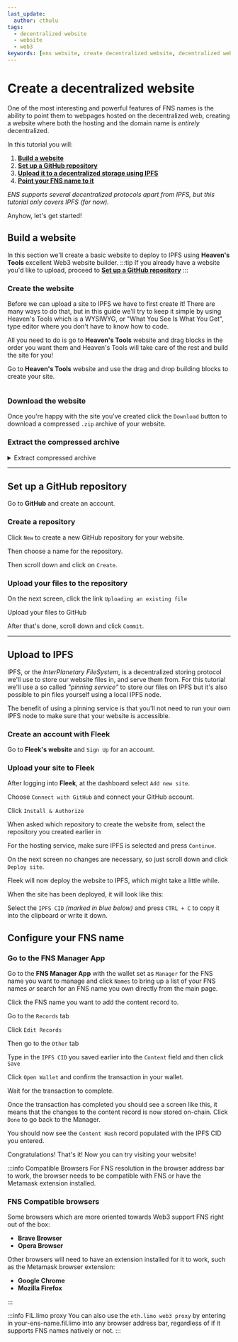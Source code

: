 ```yaml
---
last_update:
  author: cthulu
tags:
  - decentralized website
  - website
  - web3
keywords: [ens website, create decentralized website, decentralized website, add website, add web3 site, web3 site]
---
```


# Create a decentralized website
One of the most interesting and powerful features of FNS names is the ability to point them to webpages hosted on the decentralized web, creating a website where both the hosting and the domain name is *entirely* decentralized.

In this tutorial you will:
 1. [**Build a website**](#build-a-website)
 1. [**Set up a GitHub repository**](#set-up-a-github-repository)
 1. [**Upload it to a decentralized storage using IPFS**](#upload-to-ipfs)
 1. [**Point your FNS name to it**](#configure-your-ens-name)
 
_ENS supports several decentralized protocols apart from IPFS, but this tutorial only covers IPFS (for now)._

Anyhow, let's get started!

## Build a website
In this section we'll create a basic website to deploy to IPFS using <Link to="http://heavens.tools"><b>Heaven's Tools</b></Link> excellent Web3 website builder.
:::tip
If you already have a website you'd like to upload, proceed to [**Set up a GitHub repository**](#set-up-a-github-repository)
:::

### Create the website
Before we can upload a site to IPFS we have to first create it! There are many ways to do that, but in this guide we'll try to keep it simple by using Heaven's Tools which is a WYSIWYG, or "What You See Is What You Get", type editor where you don't have to know how to code.

All you need to do is go to <Link to="http://heavens.tools"><b>Heaven's Tools</b></Link> website and drag blocks in the order you want them and Heaven's Tools will take care of the rest and build the site for you!

Go to <Link to="http://heavens.tools"><b>Heaven's Tools</b></Link> website and use the drag and drop building blocks to create your site.
<BrowserWindow url="heavens.tools">
<div style={{'maxWidth':'1080px'}}>
  <Image img="/img/howto/decentralized_website_1.png" />
  </div>
</BrowserWindow>

### Download the website
Once you're happy with the site you've created click the `Download` button to download a compressed `.zip` archive of your website. 
<BrowserWindow url="heavens.tools">
  <Image img="/img/howto/decentralized_website_2.png" />
</BrowserWindow>

### Extract the compressed archive
<details>
<summary>Extract compressed archive</summary>
<Tabs>
<TabItem value="windows" label="Windows" default>
<p>Navigate to the file folder and double-click the zip file</p>
<ImageWindow title="Extract the file (Windows)">
<Image img="/img/howto/decentralized-website-extract-win-1.png"/>
</ImageWindow>
<br/><p>Press `Extract all`</p>
<ImageWindow title="Extract the file (Windows)">
<Image img="/img/howto/decentralized-website-extract-win-2.png"/>
</ImageWindow>
<br/><p>Select a folder to extract the files to and click `Extract`</p>
<ImageWindow title="Extract the file (Windows)">
<Image img="/img/howto/decentralized-website-extract-win-3.png"/>
</ImageWindow>
</TabItem>
<TabItem value="macos" label="Mac OS">
<ImageWindow title="Extract the file (MacOS)">
<Image img="/img/howto/extract_file_macos_1.png"/>
</ImageWindow>
<ImageWindow title="Extract the file (MacOS)">
<Image img="/img/howto/extract_file_macos_2.png"/>
</ImageWindow>
</TabItem>
<TabItem value="linux" label="Linux">
<p>Navigate to the file folder and use <b>unzip</b> to unzip the archive.</p>

```bash
[cthulu@carbon ~]$ unzip template.zip
Archive:  template.zip
extracting: editor.css
 extracting: narrow-jumbotron.css
 extracting: aos.css
 extracting: vvvebjs-editor-helpers.css
 extracting: aos.js
 extracting: ?format=json
 extracting: index.html
[cthulu@carbon ~]$ 
```

</TabItem>
</Tabs>
</details>

---

## Set up a GitHub repository
Go to <Link to="https://github.com"><b>GitHub</b></Link> and create an account.

### Create a repository
Click `New` to create a new GitHub repository for your website.
<BrowserWindow url="github.com">
  <Image img="/img/howto/decentralized_website_3.png" />
</BrowserWindow>

Then choose a name for the repository.
<BrowserWindow url="github.com">
  <Image img="/img/howto/decentralized_website_4.png" />
</BrowserWindow>

Then scroll down and click on `Create`.
<BrowserWindow url="github.com">
  <Image img="/img/howto/decentralized_website_4.png" />
</BrowserWindow>
<BrowserWindow url="github.com">
  <Image img="/img/howto/decentralized_website_5.png" />
</BrowserWindow>

### Upload your files to the repository
On the next screen, click the link `Uploading an existing file`
<BrowserWindow url="github.com">
  <Image img="/img/howto/decentralized_website_6.png" />
</BrowserWindow>

Upload your files to GitHub
<BrowserWindow url="github.com">
  <Image img="/img/howto/decentralized_website_7.png" />
</BrowserWindow>

After that's done, scroll down and click `Commit`.
<BrowserWindow url="github.com">
  <Image img="/img/howto/decentralized_website_8.png" />
</BrowserWindow>

---

## Upload to IPFS
IPFS, or the _InterPlanetary FileSystem_, is a decentralized storing protocol we'll use to store our website files in, and serve them from.
For this tutorial we'll use a so called _"pinning service"_ to store our files on IPFS but it's also possible to pin files yourself using a local IPFS node.

The benefit of using a pinning service is that you'll not need to run your own IPFS node to make sure that your website is accessible.

### Create an account with Fleek
Go to <Link to="https://fleek.co"><b>Fleek's website</b></Link> and `Sign Up` for an account.

### Upload your site to Fleek
After logging into <Link to="https://fleek.co"><b>Fleek</b></Link>, at the dashboard select `Add new site`.
<BrowserWindow url="fleek.co">
  <Image img="/img/howto/create_website_fleek_1.png" />
</BrowserWindow>

Choose `Connect with GitHub` and connect your GitHub account. 
<BrowserWindow url="fleek.co">
  <Image img="/img/howto/create_website_fleek_2.png" />
</BrowserWindow>

Click `Install & Authorize`
<BrowserWindow url="fleek.co">
  <Image img="/img/howto/create_website_fleek_3.png" />
</BrowserWindow>

When asked which repository to create the website from, select the repository you created earlier in [](#step-1-create-a-repository)
<BrowserWindow url="fleek.co">
  <Image img="/img/howto/create_website_fleek_4.png" />
</BrowserWindow>

For the hosting service, make sure IPFS is selected and press `Continue`.
<BrowserWindow url="fleek.co">
  <Image img="/img/howto/create_website_fleek_5.png" />
</BrowserWindow>

On the next screen no changes are necessary, so just scroll down and click `Deploy site`.
<BrowserWindow url="fleek.co">
  <Image img="/img/howto/create_website_fleek_6.png" />
</BrowserWindow>

Fleek will now deploy the website to IPFS, which might take a little while.
<BrowserWindow url="fleek.co">
  <Image img="/img/howto/create_website_fleek_7.png" />
</BrowserWindow>

When the site has been deployed, it will look like this:
<BrowserWindow url="fleek.co">
  <Image img="/img/howto/create_website_fleek_8.png" />
</BrowserWindow>

Select the `IPFS CID` *(marked in blue below)* and press `CTRL + C` to copy it into the clipboard or write it down.
<BrowserWindow url="fleek.co">
  <Image img="/img/howto/create_website_fleek_9.png" />
</BrowserWindow>

## Configure your FNS name

### Go to the FNS Manager App
Go to the <Link to="https://app.fildomains.com"><b>FNS Manager App</b></Link> with the wallet set as `Manager` for the FNS name you want to manage and click `Names` to bring up a list
of your FNS names *or* search for an FNS name you own directly from the main page.

<BrowserWindow url="https://app.fildomains.com" padding="25px" bg="#f5f6f7" img="/img/howto/v3-decentralized-website-ensmanager-1.png"/>

Click the FNS name you want to add the content record to.
<BrowserWindow url="https://app.fildomains.com" padding="25px" bg="#f5f6f7" img="/img/howto/v3-decentralized-website-ensmanager-2.png"/>

Go to the `Records` tab
<BrowserWindow url="https://app.fildomains.com" padding="25px" bg="#f5f6f7" img="/img/howto/v3-decentralized-website-ensmanager-3.png"/>

Click `Edit Records`
<BrowserWindow url="https://app.fildomains.com" padding="25px" bg="#f5f6f7" img="/img/howto/v3-decentralized-website-ensmanager-4.png"/>

Then go to the `Other` tab
<BrowserWindow url="https://app.fildomains.com" padding="25px" bg="#f5f6f7" img="/img/howto/v3-decentralized-website-ensmanager-5.png"/>

Type in the `IPFS CID` you saved earlier into the `Content` field and then click `Save`
<BrowserWindow url="https://app.fildomains.com" padding="25px" bg="#f5f6f7" img="/img/howto/v3-decentralized-website-ensmanager-6.png"/>

Click `Open Wallet` and confirm the transaction in your wallet.
<BrowserWindow url="https://app.fildomains.com" padding="25px" bg="#f5f6f7" img="/img/howto/v3-decentralized-website-ensmanager-7.png"/>

Wait for the transaction to complete.
<BrowserWindow url="https://app.fildomains.com" padding="25px" bg="#f5f6f7" img="/img/howto/v3-decentralized-website-ensmanager-8.png"/>

Once the transaction has completed you should see a screen like this, it means that the changes to the content record is now
stored on-chain. Click `Done` to go back to the Manager.
<BrowserWindow url="https://app.fildomains.com" padding="25px" bg="#f5f6f7" img="/img/howto/v3-decentralized-website-ensmanager-9.png"/>

You should now see the `Content Hash` record populated with the IPFS CID you entered.
<BrowserWindow url="https://app.fildomains.com" padding="25px" bg="#f5f6f7" img="/img/howto/v3-decentralized-website-ensmanager-10.png"/>

Congratulations! That's it! Now you can try visiting your website!

:::info Compatible Browsers
For FNS resolution in the browser address bar to work, the browser needs to be compatible with FNS or have the Metamask extension installed.

### FNS Compatible browsers
Some browsers which are more oriented towards Web3 support FNS right out of the box:
 - <Link to="https://brave.com"><b>Brave Browser</b></Link>
 - <Link to="https://www.opera.com"><b>Opera Browser</b></Link>
 
Other browsers will need to have an extension installed for it to work, such as the Metamask browser extension:
 - <Link to="https://www.google.com/chrome"><b>Google Chrome</b></Link>
 - <Link to="https://www.mozilla.org"><b>Mozilla Firefox</b></Link>
:::

:::info FIL.limo proxy
You can also use the `eth.limo web3 proxy` by entering in your-ens-name.fil.limo into any browser address bar, regardless of if it supports
FNS names natively or not.
:::
